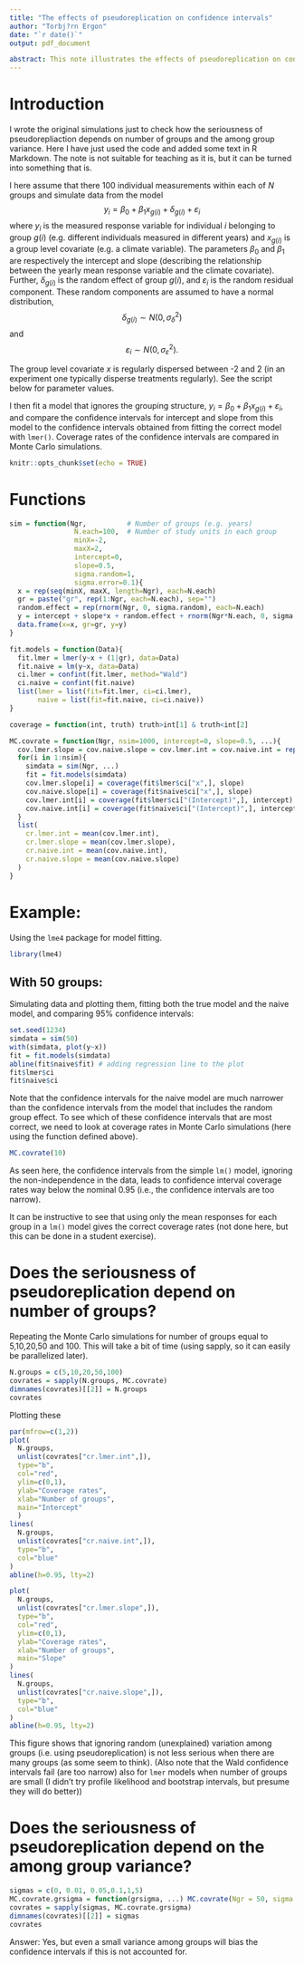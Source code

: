 ```yaml
---
title: "The effects of pseudoreplication on confidence intervals"
author: "Torbj?rn Ergon"
date: "`r date()`"
output: pdf_document

abstract: This note illustrates the effects of pseudoreplication on confidence interval coverage rates. NB! This is a quick internal note that is not meant to be student friendly.
---
```


# Introduction

I wrote the original simulations just to check how the seriousness of pseudorepliaction depends on number of groups and the among group variance. Here I have just used the code and added some text in R Markdown. The note is not suitable for teaching as it is, but it can be turned into something that is.

I here assume that there 100 individual measurements within each of $N$ groups and simulate data from the model
$$y_i = \beta_0 + \beta_1x_{g(i)} + \delta_{g(i)} + \varepsilon_i$$
where $y_i$ is the measured response variable for individual $i$ belonging to group $g(i)$ (e.g. different individuals measured in different years) and $x_{g(i)}$ is a group level covariate (e.g. a climate variable). The parameters $\beta_0$ and $\beta_1$ are respectively the intercept and slope (describing the relationship between the yearly mean response variable and the climate covariate). Further, $\delta_{g(i)}$ is the random effect of group $g(i)$, and $\varepsilon_i$ is the random residual component. These random components are assumed to have a normal distribution,
$$\delta_{g(i)} \sim N(0, \sigma_\delta^2)$$
and
$$\varepsilon_i \sim N(0, \sigma_\varepsilon^2).$$

The group level covariate $x$ is regularly dispersed between -2 and 2 (in an experiment one typically disperse treatments regularly). See the script below for parameter values.

I then fit a model that ignores the grouping structure, $y_i = \beta_0 + \beta_1x_{g(i)} + \varepsilon_i$, and compare the confidence intervals for intercept and slope from this model to the confidence intervals obtained from fitting the correct model with `lmer()`. Coverage rates of the confidence intervals are compared in Monte Carlo simulations.

```r
knitr::opts_chunk$set(echo = TRUE)
```

# Functions

```r
sim = function(Ngr,          # Number of groups (e.g. years)
                N.each=100,  # Number of study units in each group
                minX=-2,
                maxX=2,
                intercept=0,
                slope=0.5,
                sigma.random=1,
                sigma.error=0.1){
  x = rep(seq(minX, maxX, length=Ngr), each=N.each)
  gr = paste("gr", rep(1:Ngr, each=N.each), sep="")
  random.effect = rep(rnorm(Ngr, 0, sigma.random), each=N.each)
  y = intercept + slope*x + random.effect + rnorm(Ngr*N.each, 0, sigma.error)
  data.frame(x=x, gr=gr, y=y)
}

fit.models = function(Data){
  fit.lmer = lmer(y~x + (1|gr), data=Data)
  fit.naive = lm(y~x, data=Data)
  ci.lmer = confint(fit.lmer, method="Wald")
  ci.naive = confint(fit.naive)
  list(lmer = list(fit=fit.lmer, ci=ci.lmer),
       naive = list(fit=fit.naive, ci=ci.naive))
}

coverage = function(int, truth) truth>int[1] & truth<int[2]

MC.covrate = function(Ngr, nsim=1000, intercept=0, slope=0.5, ...){
  cov.lmer.slope = cov.naive.slope = cov.lmer.int = cov.naive.int = rep(NA,nsim)
  for(i in 1:nsim){
    simdata = sim(Ngr, ...)
    fit = fit.models(simdata)
    cov.lmer.slope[i] = coverage(fit$lmer$ci["x",], slope)
    cov.naive.slope[i] = coverage(fit$naive$ci["x",], slope)
    cov.lmer.int[i] = coverage(fit$lmer$ci["(Intercept)",], intercept)
    cov.naive.int[i] = coverage(fit$naive$ci["(Intercept)",], intercept)
  }
  list(
    cr.lmer.int = mean(cov.lmer.int),
    cr.lmer.slope = mean(cov.lmer.slope),
    cr.naive.int = mean(cov.naive.int), 
    cr.naive.slope = mean(cov.naive.slope)
  )
}
```


# Example:

Using the `lme4` package for model fitting.

```r
library(lme4)
```

## With 50 groups:

Simulating data and plotting them, fitting both the true model and the naive model, and comparing 95% confidence intervals:

```r
set.seed(1234)
simdata = sim(50)
with(simdata, plot(y~x))
fit = fit.models(simdata)
abline(fit$naive$fit) # adding regression line to the plot
fit$lmer$ci
fit$naive$ci
```

Note that the confidence intervals for the naive model are much narrower than the confidence intervals from the model that includes the random group effect. To see which of these confidence intervals that are most correct, we need to look at coverage rates in Monte Carlo simulations (here using the function defined above). 

```r
MC.covrate(10)
```

As seen here, the confidence intervals from the simple `lm()` model, ignoring the non-independence in the data, leads to confidence interval coverage rates way below the nominal 0.95 (i.e., the confidence intervals are too narrow).

It can be instructive to see that using only the mean responses for each group in a `lm()` model gives the correct coverage rates (not done here, but this can be done in a student exercise).

# Does the seriousness of pseudoreplication depend on number of groups?

Repeating the Monte Carlo simulations for number of groups equal to 5,10,20,50 and 100. This will take a bit of time (using sapply, so it can easily be parallelized later).

```r
N.groups = c(5,10,20,50,100)
covrates = sapply(N.groups, MC.covrate)
dimnames(covrates)[[2]] = N.groups
covrates
```

Plotting these

```r
par(mfrow=c(1,2))
plot(
  N.groups,
  unlist(covrates["cr.lmer.int",]),
  type="b",
  col="red",
  ylim=c(0,1),
  ylab="Coverage rates",
  xlab="Number of groups",
  main="Intercept"
  )
lines(
  N.groups,
  unlist(covrates["cr.naive.int",]),
  type="b",
  col="blue"
)
abline(h=0.95, lty=2)

plot(
  N.groups,
  unlist(covrates["cr.lmer.slope",]),
  type="b",
  col="red",
  ylim=c(0,1),
  ylab="Coverage rates",
  xlab="Number of groups",
  main="Slope"
)
lines(
  N.groups,
  unlist(covrates["cr.naive.slope",]),
  type="b",
  col="blue"
)
abline(h=0.95, lty=2)
```

This figure shows that ignoring random (unexplained) variation among groups (i.e. using pseudoreplication) is not less serious when there are many groups (as some seem to think). (Also note that the Wald confidence intervals fail (are too narrow) also for `lmer` models when number of groups are small (I didn't try profile likelihood and bootstrap intervals, but presume they will do better))

# Does the seriousness of pseudoreplication depend on the among group variance?

<!-- Convergence failure sometimes occur in lmer() when the variances are low. I have supressed these warnings in the code chunk. Note however that the coverage rates are then conditional on convergence -->
```r
sigmas = c(0, 0.01, 0.05,0.1,1,5)
MC.covrate.grsigma = function(grsigma, ...) MC.covrate(Ngr = 50, sigma.random = grsigma)
covrates = sapply(sigmas, MC.covrate.grsigma)
dimnames(covrates)[[2]] = sigmas
covrates
```

Answer: Yes, but even a small variance among groups will bias the confidence intervals if this is not accounted for.